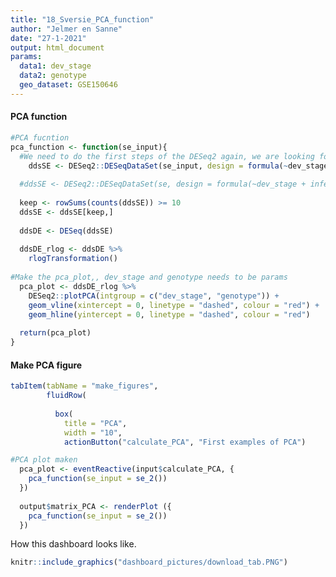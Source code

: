 ```yaml
---
title: "18_Sversie_PCA_function"
author: "Jelmer en Sanne"
date: "27-1-2021"
output: html_document
params:
  data1: dev_stage
  data2: genotype
  geo_dataset: GSE150646
---
```



#### PCA function
```r
#PCA fucntion
pca_function <- function(se_input){
  #We need to do the first steps of the DESeq2 again, we are looking for a solution to make this easier
    ddsSE <- DESeq2::DESeqDataSet(se_input, design = formula(~dev_stage + genotype))
  
  #ddsSE <- DESeq2::DESeqDataSet(se, design = formula(~dev_stage + infection_genotype))
  
  keep <- rowSums(counts(ddsSE)) >= 10
  ddsSE <- ddsSE[keep,]
  
  ddsDE <- DESeq(ddsSE)
  
  ddsDE_rlog <- ddsDE %>%
    rlogTransformation() 
  
#Make the pca_plot,, dev_stage and genotype needs to be params  
  pca_plot <- ddsDE_rlog %>%
    DESeq2::plotPCA(intgroup = c("dev_stage", "genotype")) +
    geom_vline(xintercept = 0, linetype = "dashed", colour = "red") +
    geom_hline(yintercept = 0, linetype = "dashed", colour = "red")
  
  return(pca_plot)
}
```


#### Make PCA figure
```r
tabItem(tabName = "make_figures",
        fluidRow(
          
          box(
            title = "PCA",
            width = "10",
            actionButton("calculate_PCA", "First examples of PCA")
```

```r
#PCA plot maken
  pca_plot <- eventReactive(input$calculate_PCA, {
    pca_function(se_input = se_2())
  })
  
  output$matrix_PCA <- renderPlot ({
    pca_function(se_input = se_2())
  })
```

How this dashboard looks like.
```r
knitr::include_graphics("dashboard_pictures/download_tab.PNG")
```

